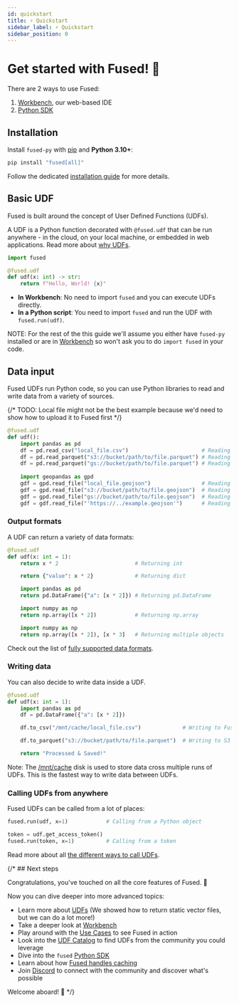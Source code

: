 ```yaml
---
id: quickstart
title: ⚡ Quickstart
sidebar_label: ⚡ Quickstart
sidebar_position: 0
---
```


# Get started with Fused! 🚀

There are 2 ways to use Fused:
1. [Workbench](/workbench/overview/), our web-based IDE
2. [Python SDK](/python-sdk/)

## Installation

Install `fused-py` with [pip](https://pip.pypa.io/) and **Python 3.10+**:

```python
pip install "fused[all]"
```

Follow the dedicated [installation guide](/python-sdk/installation/) for more details.

## Basic UDF

Fused is built around the concept of User Defined Functions (UDFs).

A UDF is a Python function decorated with `@fused.udf` that can be run anywhere - in the cloud, on your local machine, or embedded in web applications. Read more about [why UDFs](/core-concepts/why/).

```python
import fused

@fused.udf
def udf(x: int) -> str:
    return f"Hello, World! {x}"
```

- **In Workbench**: No need to import `fused` and you can execute UDFs directly.
- **In a Python script**: You need to import `fused` and run the UDF with `fused.run(udf)`.

NOTE: For the rest of the this guide we'll assume you either have `fused-py` installed or are in [Workbench](/workbench/overview/) so won't ask you to do `import fused` in your code.


## Data input

Fused UDFs run Python code, so you can use Python libraries to read and write data from a variety of sources.

{/* TODO: Local file might not be the best example because we'd need to show how to upload it to Fused first */}

```python
@fused.udf
def udf():
    import pandas as pd
    df = pd.read_csv("local_file.csv")                       # Reading from a local file
    df = pd.read_parquet("s3://bucket/path/to/file.parquet") # Reading from S3
    df = pd.read_parquet("gs://bucket/path/to/file.parquet") # Reading from GCS
    
    import geopandas as gpd
    gdf = gpd.read_file("local_file.geojson")                # Reading from a local file
    gdf = gpd.read_file("s3://bucket/path/to/file.geojson")  # Reading from S3
    gdf = gpd.read_file("gs://bucket/path/to/file.geojson")  # Reading from GCS
    gdf = gdf.read_file("'https://../example.geojson'")      # Reading from a URL
```

### Output formats

A UDF can return a variety of data formats:

```python
@fused.udf
def udf(x: int = 1):
    return x * 2                        # Returning int

    return {"value": x * 2}             # Returning dict

    import pandas as pd
    return pd.DataFrame({"a": [x * 2]}) # Returning pd.DataFrame

    import numpy as np
    return np.array([x * 2])            # Returning np.array

    import numpy as np
    return np.array([x * 2]), [x * 3]   # Returning multiple objects
```

Check out the list of [fully supported data formats](/core-concepts/write/#return-object). 

### Writing data

You can also decide to write data inside a UDF.

```python
@fused.udf
def udf(x: int = 1):
    import pandas as pd
    df = pd.DataFrame({"a": [x * 2]})

    df.to_csv("/mnt/cache/local_file.csv")             # Writing to Fused mount

    df.to_parquet("s3://bucket/path/to/file.parquet")  # Writing to S3

    return "Processed & Saved!"
```

Note: The [/mnt/cache](/core-concepts/content-management/file-system/#mntcache-disk) disk is used to store data cross multiple runs of UDFs. This is the fastest way to write data between UDFs.

### Calling UDFs from anywhere

Fused UDFs can be called from a lot of places:

```python
fused.run(udf, x=1)            # Calling from a Python object

token = udf.get_access_token()
fused.run(token, x=1)          # Calling from a token
```

Read more about all [the different ways to call UDFs](/core-concepts/run-udfs/run-udfs/).








{/* ## Next steps

Congratulations, you've touched on all the core features of Fused. 🎉

Now you can dive deeper into more advanced topics:
- Learn more about [UDFs](/core-concepts/why/) (We showed how to return static vector files, but we can do a lot more!)
- Take a deeper look at [Workbench](/workbench/overview/)
- Play around with the [Use Cases](/use-cases/) to see Fused in action
- Look into the [UDF Catalog](/workbench/udf-catalog/) to find UDFs from the community you could leverage
- Dive into the `fused` [Python SDK](/python-sdk/)
- Learn about how [Fused handles caching](/core-concepts/cache/)
- Join [Discord](https://bit.ly/fused-discord) to connect with the community and discover what's possible

Welcome aboard! 🚢 */}

